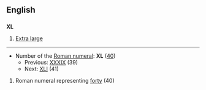 ==English==
==={{abbreviation}}===
'''XL'''

# [[Extra large]]

----
*Number of the [[Roman numeral]]: '''XL''' ([[forty|40]])
**Previous: [[XXXIX]] (39)
**Next: [[XLI]] (41)

# Roman numeral representing [[forty]] (40)